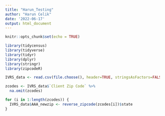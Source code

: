 ```yaml
---
title: "Harun_Testing"
author: "Harun Celik"
date: '2022-06-17'
output: html_document
---
```


```r
knitr::opts_chunk$set(echo = TRUE)
```

```r
library(tidycensus)
library(tidyverse)
library(tidyr)
library(dplyr)
library(stringr)
library(zipcodeR)
```


```r
IVRS_data <- read.csv(file.choose(), header=TRUE, stringsAsFactors=FALSE, check.names = FALSE)
```

```r
zcodes <- IVRS_data$`Client Zip Code` %>%
  na.omit(zcodes)

for (i in 1:length(zcodes)) {
  IVRS_data$AAA_newzip <- reverse_zipcode(zcodes[i])$state
}

```

